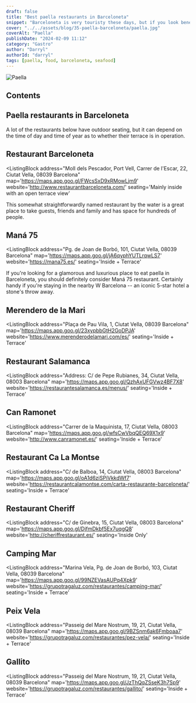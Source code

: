 ```yaml
---
draft: false
title: "Best paella restaurants in Barceloneta"
snippet: "Barceloneta is very touristy these days, but if you look beneath, it does still retain a community feel and is home to thousands of locals. It also has plenty of old tapas bars, which have been there for ages and still preserve the traditional tapas restaurant feel."
cover: "../../assets/blog/35-paella-barceloneta/paella.jpg"
coverAlt: "Paella"
publishDate: "2024-02-09 11:12"
category: "Gastro"
author: "Darryl"
authorId: "darryl"
tags: [paella, food, barceloneta, seafood]
---
```



![Paella](../../assets/blog/35-paella-barceloneta/paella.jpg)

## Contents

## Paella restaurants in Barceloneta
A lot of the restaurants below have outdoor seating, but it can depend on the time of day and time of year as to whether their terrace is in operation.


## Restaurant Barceloneta

<ListingBlock
  address="Moll dels Pescador, Port Vell, Carrer de l'Escar, 22, Ciutat Vella, 08039 Barcelona"
  map='https://maps.app.goo.gl/FWcsSxD9xRMowLjm9'
  website='http://www.restaurantbarceloneta.com/'
  seating='Mainly inside with an open terrace view'
>

This somewhat straightforwardly named restaurant by the water is a great place to take guests, friends and family and has space for hundreds of people.

</ListingBlock>


## Maná 75

<ListingBlock
  address="Pg. de Joan de Borbó, 101, Ciutat Vella, 08039 Barcelona"
  map='https://maps.app.goo.gl/jA6qyphYUTLrqwLS7'
  website='https://mana75.es/'
  seating='Inside + Terrace'
>

If you're looking for a glamorous and luxurious place to eat paella in Barceloneta, you should definitely consider Maná 75 restaurant. Certainly handy if you're staying in the nearby W Barcelona -- an iconic 5-star hotel a stone's throw away.

</ListingBlock>


## Merendero de la Mari

<ListingBlock
  address="Plaça de Pau Vila, 1, Ciutat Vella, 08039 Barcelona"
  map='https://maps.app.goo.gl/23xypbbGtH2GoDPJA'
  website='https://www.merenderodelamari.com/es/'
  seating='Inside + Terrace'
>

</ListingBlock>


## Restaurant Salamanca

<ListingBlock
  address="Address: C/ de Pepe Rubianes, 34, Ciutat Vella, 08003 Barcelona"
  map='https://maps.app.goo.gl/QzhAxUFGVwz4BF7X8'
  website='https://restaurantesalamanca.es/menus/'
  seating='Inside + Terrace'
>

</ListingBlock>


## Can Ramonet

<ListingBlock
  address="Carrer de la Maquinista, 17, Ciutat Vella, 08003 Barcelona"
  map='https://maps.app.goo.gl/wfsCwVbqQEQ69X1x9'
  website='http://www.canramonet.es/'
  seating='Inside + Terrace'
>

</ListingBlock>


## Restaurant Ca La Montse

<ListingBlock
  address="C/ de Balboa, 14, Ciutat Vella, 08003 Barcelona"
  map='https://maps.app.goo.gl/oA1d6ziSPiVkkdWf7'
  website='https://restaurantcalamontse.com/carta-restaurante-barceloneta/'
  seating='Inside + Terrace'
>

</ListingBlock>



## Restaurant Cheriff

<ListingBlock
  address="C/ de Ginebra, 15, Ciutat Vella, 08003 Barcelona"
  map='https://maps.app.goo.gl/DjfmDkbf5Ex7uqgQ8'
  website='http://cheriffrestaurant.es/'
  seating='Inside Only'
>

</ListingBlock>


## Camping Mar

<ListingBlock
  address="Marina Vela, Pg. de Joan de Borbó, 103, Ciutat Vella, 08039 Barcelona"
  map='https://maps.app.goo.gl/99NZEVasAUPq4Xpk9'
  website='https://grupotragaluz.com/restaurantes/camping-mar/'
  seating='Inside + Terrace'
>

</ListingBlock>


## Peix Vela

<ListingBlock
  address="Passeig del Mare Nostrum, 19, 21, Ciutat Vella, 08039 Barcelona"
  map='https://maps.app.goo.gl/9BZSnm6ak6Fmboaa7'
  website='https://grupotragaluz.com/restaurantes/pez-vela/'
  seating='Inside + Terrace'
>

</ListingBlock>


## Gallito

<ListingBlock
  address="Passeig del Mare Nostrum, 19, 21, Ciutat Vella, 08039 Barcelona"
  map='https://maps.app.goo.gl/JzThQqZSseK3h7Sp9'
  website='https://grupotragaluz.com/restaurantes/gallito/'
  seating='Inside + Terrace'
>

</ListingBlock>

